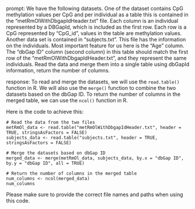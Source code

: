 prompt:
We have the following datasets. One of the dataset contains CpG methylation values per CpG and per individual as a table this is contained in the “metRmOlWithDbgapIdHeader.txt” file. Each column is an individual represented by a DBGapId, which is included as the first row. Each row is a CpG represented by "CpG_id", values in the table are methylation values. Another data set is contained in “subjects.txt”. This file has the information on the individuals. Most important feature for us here is the "Age" column. The "dbGap ID" column (second column) in this table should match the first row of the "metRmOlWithDbgapIdHeader.txt", and they represent the same individuals. 
Read the data and merge them into a single table using dbGapId information, return the number of columns.

response:
To read and merge the datasets, we will use the `read.table()` function in R. We will also use the `merge()` function to combine the two datasets based on the dbGap ID. To return the number of columns in the merged table, we can use the `ncol()` function in R.

Here is the code to achieve this:

```
# Read the data from the two files
metRmOl_data <- read.table("metRmOlWithDbgapIdHeader.txt", header = TRUE, stringsAsFactors = FALSE)
subjects_data <- read.table("subjects.txt", header = TRUE, stringsAsFactors = FALSE)

# Merge the datasets based on dbGap ID
merged_data <- merge(metRmOl_data, subjects_data, by.x = "dbGap ID", by.y = "dbGap ID", all = TRUE)

# Return the number of columns in the merged table
num_columns <- ncol(merged_data)
num_columns
```

Please make sure to provide the correct file names and paths when using this code.
